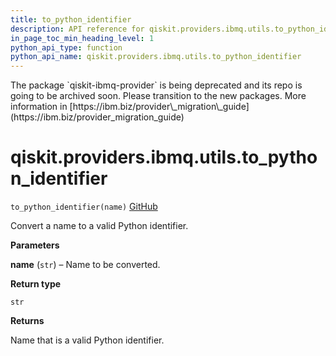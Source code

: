 ```yaml
---
title: to_python_identifier
description: API reference for qiskit.providers.ibmq.utils.to_python_identifier
in_page_toc_min_heading_level: 1
python_api_type: function
python_api_name: qiskit.providers.ibmq.utils.to_python_identifier
---
```


<Admonition title="Warning" type="caution">
  The package `qiskit-ibmq-provider` is being deprecated and its repo is going to be archived soon. Please transition to the new packages. More information in [https://ibm.biz/provider\_migration\_guide](https://ibm.biz/provider_migration_guide)
</Admonition>

# qiskit.providers.ibmq.utils.to\_python\_identifier

<span id="qiskit.providers.ibmq.utils.to_python_identifier" />

`to_python_identifier(name)` [GitHub](https://github.com/qiskit/qiskit-ibmq-provider/tree/stable/0.20/qiskit/providers/ibmq/utils/utils.py "view source code")

Convert a name to a valid Python identifier.

**Parameters**

**name** (`str`) – Name to be converted.

**Return type**

`str`

**Returns**

Name that is a valid Python identifier.

